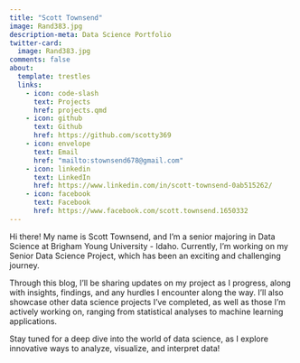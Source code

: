 ```yaml
---
title: "Scott Townsend"
image: Rand383.jpg
description-meta: Data Science Portfolio
twitter-card: 
  image: Rand383.jpg
comments: false
about:
  template: trestles
  links:
    - icon: code-slash
      text: Projects
      href: projects.qmd
    - icon: github
      text: Github
      href: https://github.com/scotty369
    - icon: envelope
      text: Email
      href: "mailto:stownsend678@gmail.com"
    - icon: linkedin
      text: LinkedIn
      href: https://www.linkedin.com/in/scott-townsend-0ab515262/
    - icon: facebook
      text: Facebook
      href: https://www.facebook.com/scott.townsend.1650332
---
```


Hi there! My name is Scott Townsend, and I'm a senior majoring in Data Science at Brigham Young University - Idaho. Currently, I'm working on my Senior Data Science Project, which has been an exciting and challenging journey.

Through this blog, I’ll be sharing updates on my project as I progress, along with insights, findings, and any hurdles I encounter along the way. I'll also showcase other data science projects I’ve completed, as well as those I'm actively working on, ranging from statistical analyses to machine learning applications.

Stay tuned for a deep dive into the world of data science, as I explore innovative ways to analyze, visualize, and interpret data!